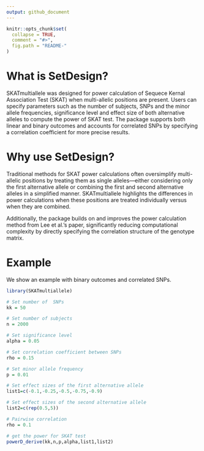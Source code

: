 ```yaml
---
output: github_document
---
```



```r
knitr::opts_chunk$set(
  collapse = TRUE,
  comment = "#>",
  fig.path = "README-"
)
```

# What is SetDesign?

SKATmultiallele was designed for power calculation of Sequece Kernal Association Test (SKAT)  when multi-allelic positions are present. Users can specify parameters such as the number of subjects, SNPs and the minor allele frequencies, significance level and effect size of both alternative alleles to compute the power of SKAT test. The package supports both linear and binary outcomes and accounts for correlated SNPs by specifying a correlation coefficient for more precise results.


# Why use SetDesign?

Traditional methods for SKAT power calculations often oversimplify multi-allelic positions by treating them as single alleles—either considering only the first alternative allele or combining the first and second alternative alleles in a simplified manner. SKATmultiallele highlights the differences in power calculations when these positions are treated individually versus when they are combined.

Additionally, the package builds on and improves the power calculation method from Lee et al.'s paper, significantly reducing computational complexity by directly specifying the correlation structure of the genotype matrix.

# Example

We show an example with binary outcomes and correlated SNPs.

```r
library(SKATmultiallele)

# Set number of  SNPs
kk = 50

# Set number of subjects
n = 2000

# Set significance level
alpha = 0.05

# Set correlation coefficient between SNPs
rho = 0.15

# Set minor allele frequency
p = 0.01

# Set effect sizes of the first alternative allele
list1=c(-0.1,-0.25,-0.5,-0.75,-0.9)

# Set effect sizes of the second alternative allele
list2=c(rep(0.5,5))

# Pairwise correlation
rho = 0.1

# get the power for SKAT test
powerD_derive(kk,n,p,alpha,list1,list2)
```
